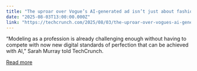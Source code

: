 ```yaml
---
title: "The uproar over Vogue’s AI-generated ad isn’t just about fashion"
date: "2025-08-03T13:00:00.000Z"
link: "https://techcrunch.com/2025/08/03/the-uproar-over-vogues-ai-generated-ad-isnt-just-about-fashion/"
---
```


“Modeling as a profession is already challenging enough without having to compete with now new digital standards of perfection that can be achieved with AI,” Sarah Murray told TechCrunch.

[Read more](https://techcrunch.com/2025/08/03/the-uproar-over-vogues-ai-generated-ad-isnt-just-about-fashion/)

